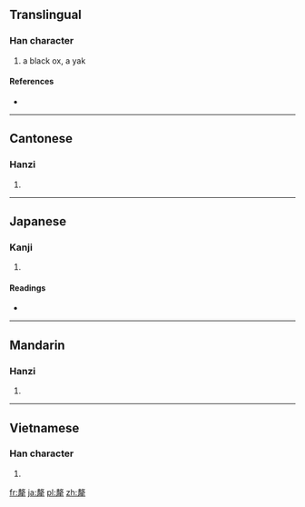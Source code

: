 {{also|氂}}
==Translingual==

===Han character===
{{Han char|rn=93|rad=牛|as=11|sn=15|four=5825<sub>1</sub>|canj=十大一竹手 (JKMHQ)}}

# a black ox, a yak

====References====
* {{Han ref|kx=0704.070|dkj=20154|dj=1116.380|hdz=31818.050|uh=729B|ud=29339|bh=BCF9|bd=48377}}

----

==Cantonese==

===Hanzi===
{{yue-hanzi|jyut=|y=lei4}}

# {{defn|Cantonese|sort=牛11}}

----

==Japanese==

===Kanji===
{{ja-kanji|grade=|rs=牛11}}

# {{defn|Japanese|sort=牛11}}

====Readings====
* {{ja-readings|on=[[ぼう]] (bō), [[みょう]] (myō), [[もう]] (mō), [[り]] (ri)|kun=[[からうし]] (karaushi), [[やく]] (yaku)}}

----

==Mandarin==

===Hanzi===
{{cmn-hanzi|pin=[[lí]] ([[li2]])|wg=li<sup>2</sup>}}

# {{defn|Mandarin|sort=牛11}}

----

==Vietnamese==

===Han character===
{{vi-hantu|[[li]], [[mao]]|rs=牛11}}

# {{defn|Vietnamese|sort=牛11}}

[[fr:犛]]
[[ja:犛]]
[[pl:犛]]
[[zh:犛]]